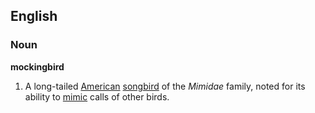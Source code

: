 ==English==

===Noun===
'''mockingbird'''
# A long-tailed [[American]] [[songbird]] of the ''Mimidae'' family, noted for its ability to [[mimic]] calls of other birds.